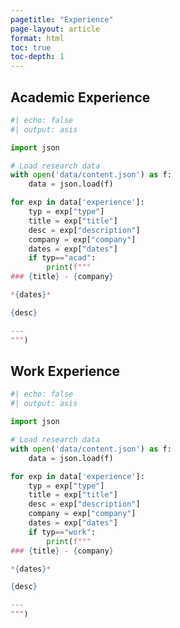 ```yaml
---
pagetitle: "Experience"
page-layout: article
format: html
toc: true
toc-depth: 1
---
```



::: {.experience-item}
# Academic Experience
```python
#| echo: false
#| output: asis

import json

# Load research data
with open('data/content.json') as f:
    data = json.load(f)

for exp in data['experience']:
    typ = exp["type"]
    title = exp["title"]
    desc = exp["description"]
    company = exp["company"]
    dates = exp["dates"]
    if typ=="acad":
        print(f"""
### {title} - {company}

*{dates}*

{desc}

---
""")
```
:::

::: {.experience-item}
# Work Experience
```python
#| echo: false
#| output: asis

import json

# Load research data
with open('data/content.json') as f:
    data = json.load(f)

for exp in data['experience']:
    typ = exp["type"]
    title = exp["title"]
    desc = exp["description"]
    company = exp["company"]
    dates = exp["dates"]
    if typ=="work":
        print(f"""
### {title} - {company}

*{dates}*

{desc}

---
""")
```
:::
